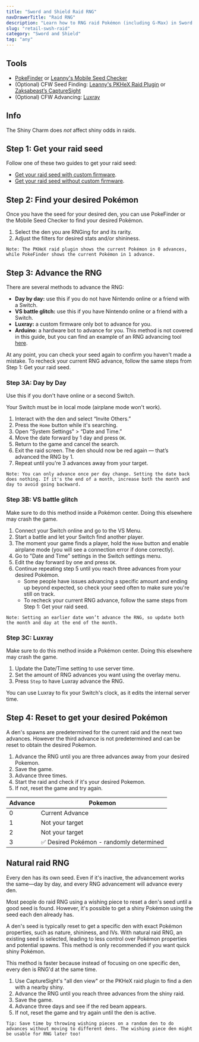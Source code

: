 ```yaml
---
title: "Sword and Shield Raid RNG"
navDrawerTitle: "Raid RNG"
description: "Learn how to RNG raid Pokémon (including G-Max) in Sword and Shield Dens."
slug: "retail-swsh-raid"
category: "Sword and Shield"
tag: "any"
---
```


## Tools

- [PokeFinder](/pokefinder) or [Leanny's Mobile Seed Checker](https://leanny.github.io/seedchecker/index.html)
- (Optional) CFW Seed Finding: [Leanny's PKHeX Raid Plugin](https://github.com/Leanny/PKHeX_Raid_Plugin) or [Zaksabeast’s CaptureSight](https://github.com/zaksabeast/CaptureSight/releases)
- (Optional) CFW Advancing: [Luxray](https://github.com/3096/luxray/releases/tag/0.1.0)

## Info

The Shiny Charm does _not_ affect shiny odds in raids.

## Step 1: Get your raid seed

Follow one of these two guides to get your raid seed:

- [Get your raid seed with custom firmware](/retail-swsh-get-seed-with-cfw).
- [Get your raid seed without custom firmware](/retail-swsh-get-seed-without-cfw).

## Step 2: Find your desired Pokémon

Once you have the seed for your desired den, you can use PokeFinder or the Mobile Seed Checker to find your desired Pokémon.

1. Select the den you are RNGing for and its rarity.
2. Adjust the filters for desired stats and/or shininess.

```
Note: The PKHeX raid plugin shows the current Pokémon in 0 advances, while PokeFinder shows the current Pokémon in 1 advance.
```

## Step 3: Advance the RNG

There are several methods to advance the RNG:

- **Day by day:** use this if you do not have Nintendo online or a friend with a Switch.
- **VS battle glitch:** use this if you have Nintendo online or a friend with a Switch.
- **Luxray:** a custom firmware only bot to advance for you.
- **Arduino:** a hardware bot to advance for you. This method is not covered in this guide, but you can find an example of an RNG advancing tool [here](https://github.com/nnguy132/Switch-Frame-Advancer).

At any point, you can check your seed again to confirm you haven't made a mistake.
To recheck your current RNG advance, follow the same steps from Step 1: Get your raid seed.

### Step 3A: Day by Day

Use this if you don't have online or a second Switch.

Your Switch must be in local mode (airplane mode won't work).

1. Interact with the den and select “Invite Others.”
2. Press the `Home` button while it's searching.
3. Open “System Settings” > “Date and Time.”
4. Move the date forward by 1 day and press `OK`.
5. Return to the game and cancel the search.
6. Exit the raid screen. The den should now be red again — that’s advanced the RNG by 1.
7. Repeat until you're 3 advances away from your target.

```
Note: You can only advance once per day change. Setting the date back does nothing. If it's the end of a month, increase both the month and day to avoid going backward.
```

### Step 3B: VS battle glitch

Make sure to do this method inside a Pokémon center. Doing this elsewhere may crash the game.

1. Connect your Switch online and go to the VS Menu.
2. Start a battle and let your Switch find another player.
3. The moment your game finds a player, hold the `Home` button and enable airplane mode (you will see a connection error if done correctly).
4. Go to "Date and Time" settings in the Switch settings menu.
5. Edit the day forward by one and press `OK`.
6. Continue repeating step 5 until you reach three advances from your desired Pokémon.
   - Some people have issues advancing a specific amount and ending up beyond expected, so check your seed often to make sure you're still on track.
   - To recheck your current RNG advance, follow the same steps from Step 1: Get your raid seed.

```
Note: Setting an earlier date won’t advance the RNG, so update both the month and day at the end of the month.
```

### Step 3C: Luxray

Make sure to do this method inside a Pokémon center. Doing this elsewhere may crash the game.

1. Update the Date/Time setting to use server time.
2. Set the amount of RNG advances you want using the overlay menu.
3. Press `Step` to have Luxray advance the RNG.

You can use Luxray to fix your Switch's clock, as it edits the internal server time.

## Step 4: Reset to get your desired Pokémon

A den's spawns are predetermined for the current raid and the next two advances.
However the third advance is not predetermined and can be reset to obtain the desired Pokemon.

1. Advance the RNG until you are three advances away from your desired Pokemon.
2. Save the game.
3. Advance three times.
4. Start the raid and check if it's your desired Pokemon.
5. If not, reset the game and try again.

| Advance | Pokemon                                  |
| ------- | ---------------------------------------- |
| 0       | Current Advance                          |
| 1       | Not your target                          |
| 2       | Not your target                          |
| 3       | ✅ Desired Pokémon - randomly determined |

## Natural raid RNG

Every den has its own seed. Even if it's inactive, the advancement works the same—day by day, and every RNG advancement will advance every den.

Most people do raid RNG using a wishing piece to reset a den's seed until a good seed is found. However, it's possible to get a shiny Pokémon using the seed each den already has.

A den's seed is typically reset to get a specific den with exact Pokémon properties, such as nature, shininess, and IVs. With natural raid RNG, an existing seed is selected, leading to less control over Pokémon properties and potential spawns. This method is only recommended if you want quick shiny Pokémon.

This method is faster because instead of focusing on one specific den, every den is RNG'd at the same time.

1. Use CaptureSight's "all den view" or the PKHeX raid plugin to find a den with a nearby shiny.
2. Advance the RNG until you reach three advances from the shiny raid.
3. Save the game.
4. Advance three days and see if the red beam appears.
5. If not, reset the game and try again until the den is active.

```
Tip: Save time by throwing wishing pieces on a random den to do advances without moving to different dens. The wishing piece den might be usable for RNG later too!
```
